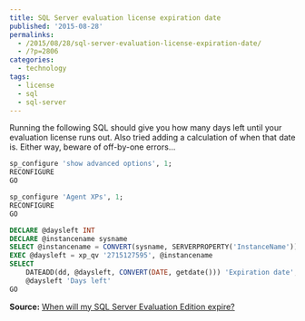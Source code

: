 ---
title: SQL Server evaluation license expiration date
published: '2015-08-28'
permalinks:
  - /2015/08/28/sql-server-evaluation-license-expiration-date/
  - /?p=2806
categories:
  - technology
tags:
  - license
  - sql
  - sql-server
---

Running the following SQL should give you how many days left until your evaluation license runs out. Also tried adding a calculation of when that date is. Either way, beware of off-by-one errors...

```sql
sp_configure 'show advanced options', 1;
RECONFIGURE
GO

sp_configure 'Agent XPs', 1;
RECONFIGURE
GO

DECLARE @daysleft INT
DECLARE @instancename sysname
SELECT @instancename = CONVERT(sysname, SERVERPROPERTY('InstanceName'))
EXEC @daysleft = xp_qv '2715127595', @instancename
SELECT
    DATEADD(dd, @daysleft, CONVERT(DATE, getdate())) 'Expiration date',
    @daysleft 'Days left'
GO
```

**Source:** <a href="http://blogs.msdn.com/b/sqlosteam/archive/2013/02/17/when-will-my-sql-server-evaluation-edition-expire.aspx">When will my SQL Server Evaluation Edition expire?</a>
